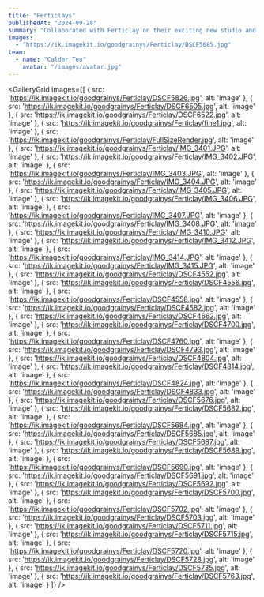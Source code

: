 ```yaml
---
title: "Ferticlays"
publishedAt: "2024-09-28"
summary: "Collaborated with Ferticlay on their exciting new studio and workshop events. Fujifilm x100V"
images:
  - "https://ik.imagekit.io/goodgrainys/Ferticlay/DSCF5685.jpg"
team:
  - name: "Calder Teo"
    avatar: "/images/avatar.jpg"
---
```



<GalleryGrid images={[
  { src: 'https://ik.imagekit.io/goodgrainys/Ferticlay/DSCF5826.jpg', alt: 'image' },
  { src: 'https://ik.imagekit.io/goodgrainys/Ferticlay/DSCF6505.jpg', alt: 'image' },
  { src: 'https://ik.imagekit.io/goodgrainys/Ferticlay/DSCF6522.jpg', alt: 'image' },
  { src: 'https://ik.imagekit.io/goodgrainys/Ferticlay/fine1.jpg', alt: 'image' },
  { src: 'https://ik.imagekit.io/goodgrainys/Ferticlay/FullSizeRender.jpg', alt: 'image' },
  { src: 'https://ik.imagekit.io/goodgrainys/Ferticlay/IMG_3401.JPG', alt: 'image' },
  { src: 'https://ik.imagekit.io/goodgrainys/Ferticlay/IMG_3402.JPG', alt: 'image' },
  { src: 'https://ik.imagekit.io/goodgrainys/Ferticlay/IMG_3403.JPG', alt: 'image' },
  { src: 'https://ik.imagekit.io/goodgrainys/Ferticlay/IMG_3404.JPG', alt: 'image' },
  { src: 'https://ik.imagekit.io/goodgrainys/Ferticlay/IMG_3405.JPG', alt: 'image' },
  { src: 'https://ik.imagekit.io/goodgrainys/Ferticlay/IMG_3406.JPG', alt: 'image' },
  { src: 'https://ik.imagekit.io/goodgrainys/Ferticlay/IMG_3407.JPG', alt: 'image' },
  { src: 'https://ik.imagekit.io/goodgrainys/Ferticlay/IMG_3408.JPG', alt: 'image' },
  { src: 'https://ik.imagekit.io/goodgrainys/Ferticlay/IMG_3410.JPG', alt: 'image' },
  { src: 'https://ik.imagekit.io/goodgrainys/Ferticlay/IMG_3412.JPG', alt: 'image' },
  { src: 'https://ik.imagekit.io/goodgrainys/Ferticlay/IMG_3414.JPG', alt: 'image' },
  { src: 'https://ik.imagekit.io/goodgrainys/Ferticlay/IMG_3415.JPG', alt: 'image' },
  { src: 'https://ik.imagekit.io/goodgrainys/Ferticlay/DSCF4552.jpg', alt: 'image' },
  { src: 'https://ik.imagekit.io/goodgrainys/Ferticlay/DSCF4556.jpg', alt: 'image' },
  { src: 'https://ik.imagekit.io/goodgrainys/Ferticlay/DSCF4558.jpg', alt: 'image' },
  { src: 'https://ik.imagekit.io/goodgrainys/Ferticlay/DSCF4582.jpg', alt: 'image' },
  { src: 'https://ik.imagekit.io/goodgrainys/Ferticlay/DSCF4662.jpg', alt: 'image' },
  { src: 'https://ik.imagekit.io/goodgrainys/Ferticlay/DSCF4700.jpg', alt: 'image' },
  { src: 'https://ik.imagekit.io/goodgrainys/Ferticlay/DSCF4760.jpg', alt: 'image' },
  { src: 'https://ik.imagekit.io/goodgrainys/Ferticlay/DSCF4793.jpg', alt: 'image' },
  { src: 'https://ik.imagekit.io/goodgrainys/Ferticlay/DSCF4804.jpg', alt: 'image' },
  { src: 'https://ik.imagekit.io/goodgrainys/Ferticlay/DSCF4814.jpg', alt: 'image' },
  { src: 'https://ik.imagekit.io/goodgrainys/Ferticlay/DSCF4824.jpg', alt: 'image' },
  { src: 'https://ik.imagekit.io/goodgrainys/Ferticlay/DSCF4833.jpg', alt: 'image' },
  { src: 'https://ik.imagekit.io/goodgrainys/Ferticlay/DSCF5676.jpg', alt: 'image' },
  { src: 'https://ik.imagekit.io/goodgrainys/Ferticlay/DSCF5682.jpg', alt: 'image' },
  { src: 'https://ik.imagekit.io/goodgrainys/Ferticlay/DSCF5684.jpg', alt: 'image' },
  { src: 'https://ik.imagekit.io/goodgrainys/Ferticlay/DSCF5685.jpg', alt: 'image' },
  { src: 'https://ik.imagekit.io/goodgrainys/Ferticlay/DSCF5687.jpg', alt: 'image' },
  { src: 'https://ik.imagekit.io/goodgrainys/Ferticlay/DSCF5689.jpg', alt: 'image' },
  { src: 'https://ik.imagekit.io/goodgrainys/Ferticlay/DSCF5690.jpg', alt: 'image' },
  { src: 'https://ik.imagekit.io/goodgrainys/Ferticlay/DSCF5691.jpg', alt: 'image' },
  { src: 'https://ik.imagekit.io/goodgrainys/Ferticlay/DSCF5692.jpg', alt: 'image' },
  { src: 'https://ik.imagekit.io/goodgrainys/Ferticlay/DSCF5700.jpg', alt: 'image' },
  { src: 'https://ik.imagekit.io/goodgrainys/Ferticlay/DSCF5702.jpg', alt: 'image' },
  { src: 'https://ik.imagekit.io/goodgrainys/Ferticlay/DSCF5703.jpg', alt: 'image' },
  { src: 'https://ik.imagekit.io/goodgrainys/Ferticlay/DSCF5711.jpg', alt: 'image' },
  { src: 'https://ik.imagekit.io/goodgrainys/Ferticlay/DSCF5715.jpg', alt: 'image' },
  { src: 'https://ik.imagekit.io/goodgrainys/Ferticlay/DSCF5720.jpg', alt: 'image' },
  { src: 'https://ik.imagekit.io/goodgrainys/Ferticlay/DSCF5728.jpg', alt: 'image' },
  { src: 'https://ik.imagekit.io/goodgrainys/Ferticlay/DSCF5735.jpg', alt: 'image' },
  { src: 'https://ik.imagekit.io/goodgrainys/Ferticlay/DSCF5763.jpg', alt: 'image' }
]} />









